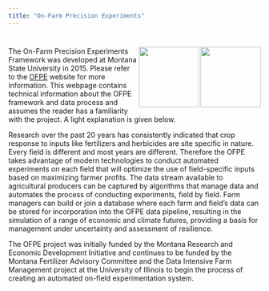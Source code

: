 ```yaml
---
title: "On-Farm Precision Experiments"
---
```

# <img src="images/msu_coa_logo.png" align="right" width="120" /> <img src="images/OFPE_logo.png" align="right" width="120" />
The On-Farm Precision Experiments Framework was developed at Montana State University in 2015. Please refer to the [OFPE](https://sites.google.com/site/ofpeframework/) website for more information. This webpage contains technical information about the OFPE framework and data process and assumes the reader has a familiarity with the project. A light explanation is given below.

Research over the past 20 years has consistently indicated that crop response to inputs like fertilizers and herbicides are site specific in nature. Every field is different and most years are different. Therefore the OFPE takes advantage of modern technologies to conduct automated experiments on  each field that will optimize the use of field-specific inputs based on maximizing farmer profits. The data stream available to agricultural producers can be captured by algorithms that manage data and automates the process of conducting experiments, field by field. Farm managers can build or join a database where each farm and field's data can be stored for incorporation into the OFPE data pipeline, resulting in the simulation of a range of economic and climate futures, providing a basis for management under uncertainty and assessment of resilience.

The OFPE project was initially funded by the Montana Research and Economic Development Initiative and continues to be funded by the Montana Fertilizer Advisory Committee and the Data Intensive Farm Management project at the University of Illinois to begin the process of creating an automated on-field experimentation system.


